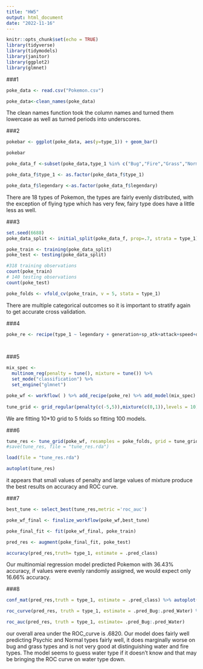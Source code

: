 ```yaml
---
title: "HW5"
output: html_document
date: "2022-11-16"
---
```


```r
knitr::opts_chunk$set(echo = TRUE)
library(tidyverse)
library(tidymodels)
library(janitor)
library(ggplot2)
library(glmnet)


```

###1
```r
poke_data <- read.csv("Pokemon.csv")

poke_data<-clean_names(poke_data)


```

The clean names function took the column names and turned them lowercase as well as turned periods into underscores.

###2
```r
pokebar <- ggplot(poke_data, aes(y=type_1)) + geom_bar()

pokebar

poke_data_f <-subset(poke_data,type_1 %in% c("Bug","Fire","Grass","Normal","Water","Psychic"))  

poke_data_f$type_1 <- as.factor(poke_data_f$type_1)  

poke_data_f$legendary <-as.factor(poke_data_f$legendary)
```
There are 18 types of Pokemon, the types are fairly evenly distributed, with the exception of flying type which has very few, fairy type does have a little less as well. 

###3
```r
set.seed(6688)
poke_data_split <- initial_split(poke_data_f, prop=.7, strata = type_1) 

poke_train <- training(poke_data_split)
poke_test <- testing(poke_data_split)

#318 training observations
count(poke_train)
# 140 testing observations
count(poke_test)

poke_folds <- vfold_cv(poke_train, v = 5, stata = type_1)

```
There are multiple categorical outcomes so it is important to stratify again to get accurate cross validation.

###4
```r
poke_re <- recipe(type_1 ~ legendary + generation+sp_atk+attack+speed+defense+hp+sp_def, data = poke_train) %>% step_dummy(c(legendary,generation)) %>% step_normalize(all_numeric_predictors())

 


```

###5

```r
mix_spec <- 
  multinom_reg(penalty = tune(), mixture = tune()) %>% 
  set_mode("classification") %>% 
  set_engine("glmnet")

poke_wf <- workflow( ) %>% add_recipe(poke_re) %>% add_model(mix_spec)
  
tune_grid <- grid_regular(penalty(c(-5,5)),mixture(c(0,1)),levels = 10)


```
We are fitting 10*10 grid to 5 folds so fitting 100 models.


###6
```r
tune_res <- tune_grid(poke_wf, resamples = poke_folds, grid = tune_grid)
#save(tune_res, file = "tune_res.rda")

```

```r
load(file = "tune_res.rda")

autoplot(tune_res)
```

it appears that small values of penalty and large values of mixture produce the best results on accuracy and ROC curve.

###7
```r
best_tune <- select_best(tune_res,metric ='roc_auc')

poke_wf_final <- finalize_workflow(poke_wf,best_tune)

poke_final_fit <- fit(poke_wf_final, poke_train)

pred_res <- augment(poke_final_fit, poke_test) 

accuracy(pred_res,truth= type_1, estimate = .pred_class) 

```

Our multinomial regression model predicted Pokemon with 36.43% accuracy, if values were evenly randomly assigned, we would expect only 16.66% accuracy.

###8
```r

conf_mat(pred_res,truth = type_1, estimate = .pred_class) %>% autoplot(type = 'heatmap')

roc_curve(pred_res, truth = type_1, estimate = .pred_Bug:.pred_Water) %>% autoplot()

roc_auc(pred_res, truth = type_1, estimate= .pred_Bug:.pred_Water)

```

our overall area under the ROC_curve is .6820. Our model does fairly well predicting Psychic and Normal types fairly well, it does marginally worse on bug and grass types and is not very good at distinguishing water and fire types. The model seems to guess water type if it doesn't know and that may be bringing the ROC curve on water type down.  